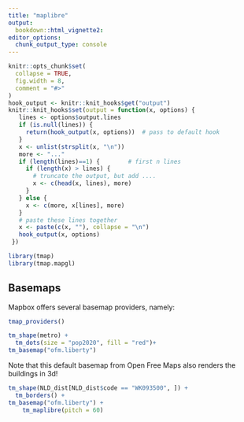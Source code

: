 ```yaml
---
title: "maplibre"
output: 
  bookdown::html_vignette2:
editor_options: 
  chunk_output_type: console
---
```


```r
knitr::opts_chunk$set(
  collapse = TRUE,
  fig.width = 8,
  comment = "#>"
)
hook_output <- knitr::knit_hooks$get("output")
knitr::knit_hooks$set(output = function(x, options) {
   lines <- options$output.lines
   if (is.null(lines)) {
     return(hook_output(x, options))  # pass to default hook
   }
   x <- unlist(strsplit(x, "\n"))
   more <- "..."
   if (length(lines)==1) {        # first n lines
     if (length(x) > lines) {
       # truncate the output, but add ....
       x <- c(head(x, lines), more)
     }
   } else {
     x <- c(more, x[lines], more)
   }
   # paste these lines together
   x <- paste(c(x, ""), collapse = "\n")
   hook_output(x, options)
 })

```

```r
library(tmap)
library(tmap.mapgl)
```


## Basemaps

Mapbox offers several basemap providers, namely:

```r
tmap_providers()
```


```r
tm_shape(metro) + 
  tm_dots(size = "pop2020", fill = "red")+
tm_basemap("ofm.liberty")
```

Note that this default basemap from Open Free Maps also renders the buildings in 3d!

```r
tm_shape(NLD_dist[NLD_dist$code == "WK093500", ]) + 
  tm_borders() +
tm_basemap("ofm.liberty") +
	tm_maplibre(pitch = 60)
```
